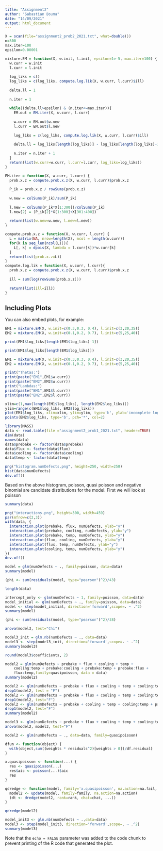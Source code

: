 ```yaml
---
title: "Assignment2"
author: "Sabastian Bouma"
date: "14/09/2021"
output: html_document
---
```


```r
X = scan(file="assignment2_prob2_2021.txt", what=double())
n=300
max.iter=100
epsilon=0.00001
```



```r
mixture.EM = function(X, w.init, l.init, epsilon=1e-5, max.iter=100) {
  w.curr = w.init
  l.curr = l.init
  
  log_liks = c()
  log_liks = c(log_liks, compute.log.lik(X, w.curr, l.curr)$ill)
  
  delta.ll = 1
  
  n.iter = 1
  
  while((delta.ll>epsilon) & (n.iter<=max.iter)){
    EM.out = EM.iter(X, w.curr, l.curr)
    
    w.curr = EM.out$w.new
    l.curr = EM.out$l.new
    
    log_liks = c(log_liks, compute.log.lik(X, w.curr, l.curr)$ill)
    
    delta.ll = log_liks[length(log_liks)] - log_liks[length(log_liks)-1]
    
    n.iter = n.iter + 1
  }
  return(list(w.curr=w.curr, l.curr=l.curr, log_liks=log_liks))
}

EM.iter = function(X, w.curr, l.curr) {
  prob.x.z = compute.prob.x.z(X, w.curr, l.curr)$prob.x.z
  
  P_ik = prob.x.z / rowSums(prob.x.z)
  
  w.new = colSums(P_ik)/sum(P_ik)
  
  l.new = colSums(P_ik*X[1:300])/colSums(P_ik)
  l.new[2] = (P_ik[2]*X[1:300]+X[301:400])
  
  return(list(w.new=w.new, l.new=l.new))
}

compute.prob.x.z = function(X, w.curr, l.curr) {
  L = matrix(NA, nrow=length(X), ncol = length(w.curr))
  for(k in seq_len(ncol(L))){
    L[, k] = dpois(X, lambda = l.curr[k])*w.curr[k]
  }
  return(list(prob.x.z=L))
}
compute.log.lik = function(X, w.curr, l.curr){
  prob.x.z = compute.prob.x.z(X, w.curr, l.curr)$prob.x.z
  
  ill = sum(log(rowSums(prob.x.z)))
  
  return(list(ill=ill))
}
```

## Including Plots

You can also embed plots, for example:

```r
EM1 = mixture.EM(X, w.init=c(0.3,0.3, 0.4), l.init=c(3,20,35))
EM2 = mixture.EM(X, w.init=c(0.1,0.2, 0.7), l.init=c(5,25,40))

print(EM1$log_liks[length(EM1$log_liks)-1])

print(EM1$log_liks[length(EM1$log_liks)])

```

```r
EM1 = mixture.EM(X, w.init=c(0.3,0.3, 0.4), l.init=c(3,20,35))
EM2 = mixture.EM(X, w.init=c(0.1,0.2, 0.7), l.init=c(5,25,40))

print("Thetas:")
print(paste("EM1",EM1$w.curr))
print(paste("EM2",EM2$w.curr))
print("Lambdas:")
print(paste("EM1",EM1$l.curr))
print(paste("EM2",EM2$l.curr))

```

```r
xlim=c(1,max(length(EM1$log_liks), length(EM2$log_liks)))
ylim=range(c(EM1$log_liks, EM2$log_liks))
plot(EM1$log_liks, xlim=xlim, ylim=ylim, type='b', ylab='incomplete log-likelihood', xlab='iteration')
points(EM2$log_liks, type='b', pch='*', col=2)
```

```r
library(MASS)
data <- read.table(file ="assignment2_prob1_2021.txt", header=TRUE)
dim(data)
names(data)
data$prebake <- factor(data$prebake)
data$flux <- factor(data$flux)
data$cooling <- factor(data$cooling)
data$temp <- factor(data$temp)
```

```r
png("histogram.numDefects.png", height=250, width=250)
hist(data$numDefects)
dev.off()
```
Based on the above histogram, poisson, quasi poisson and negative binomial are candidate distributions for the model. First we will look at poisson

```r
summary(data)
```

```r
png("interactions.png", height=300, width=450)
par(mfrow=c(2,3))
with(data, {
  interaction.plot(prebake, flux, numDefects, ylab="y")
  interaction.plot(prebake, cooling, numDefects, ylab="y")
  interaction.plot(prebake, temp, numDefects, ylab="y")
  interaction.plot(flux, cooling, numDefects, ylab="y")
  interaction.plot(flux, temp, numDefects, ylab="y")
  interaction.plot(cooling, temp, numDefects, ylab="y")
})
dev.off()
```

```r
model = glm(numDefects ~ ., family=poisson, data=data)
summary(model)
```

```r
(phi <- sum(residuals(model, type="pearson")^2)/43)
```

```r
length(data)
```

```r
intercept_only <- glm(numDefects ~ 1, family=poisson, data=data)
model_initial <- glm(numDefects ~ ., family=poisson, data=data)
model <- step(model_initial, direction='forward',scope=. ~ .^2)
summary(model)
```

```r
(phi <- sum(residuals(model, type="pearson")^2)/38)
```

```r
anova(model3, test="Chi")
```

```r
model3_init = glm.nb(numDefects ~ ., data=data)
model3 <- step(model3_init, direction='forward',scope=. ~ .^2)
summary(model3)

```

```r
round(model3$coefficients, 2)
```

```r
model2 = glm(numDefects ~ prebake + flux + cooling + temp + 
    cooling:temp + prebake:cooling + prebake:temp + prebake:flux + 
    flux:temp,family=quasipoisson, data = data)
summary(model2)
```

```r
model2 <- glm(numDefects ~ prebake + flux + cooling + temp + cooling:temp + prebake:cooling + prebake:temp + prebake:flux +  flux:temp + prebake:cooling:temp + prebake:flux:temp, data=data, family=quasipoisson)
drop1(model2, test = "F")
model2 <- glm(numDefects ~ prebake + flux + cooling + temp + cooling:temp + prebake:cooling + prebake:temp + prebake:flux +  flux:temp + prebake:cooling:temp, data=data, family=quasipoisson)
drop1(model2, test="F")
model2 <- glm(numDefects ~ prebake + cooling + temp + cooling:temp + prebake:cooling + prebake:temp+ prebake:cooling:temp, data=data, family=quasipoisson)
drop1(model2, test="F")
summary(model2)
```


```r
model3 <- glm(numDefects ~ prebake + flux + cooling + temp + cooling:temp + prebake:cooling + prebake:temp + prebake:flux +  flux:temp + prebake:cooling:temp, data=data, family=quasipoisson)
anova(model2, model3, test="F")
```


```r
model2 <- glm(numDefects ~ ., data=data, family=quasipoisson)

dfun <- function(object) {
  with(object,sum((weights * residuals^2)[weights > 0])/df.residual)
}

x.quasipoisson <- function(...) {
  res <- quasipoisson(...)
  res$aic <- poisson(...)$aic
  res
}

qdredge <- function(model, family='x.quasipoisson', na.action=na.fail, chat = dfun(model), rank='QAIC', ...){
  model2 <- update(model, family=family, na.action=na.action)
  (dt <- dredge(model2, rank=rank, chat=chat, ...))
}

qdredge(model2)
```

```r
model_init3 <- glm.nb(numDefects ~ .,data=data)
model3 <- step(model_init3, direction='forward',scope=. ~ .^2)
summary(model3)
```


Note that the `echo = FALSE` parameter was added to the code chunk to prevent printing of the R code that generated the plot.
